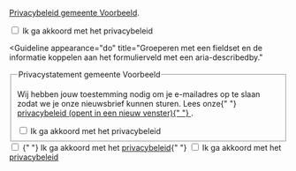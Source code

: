 <!-- @license CC0-1.0 -->


<Guideline appearance="do" title="Heel basaal, de link vlak boven het formulierveld plaatsen.">
  <Canvas language="html">
    <p>
      <a href="#">Privacybeleid gemeente Voorbeeld</a>.
    </p>
    <input id="pb" type="checkbox" name="privacybeleid" />
    <label for="pb">Ik ga akkoord met het privacybeleid</label>
  </Canvas>
</Guideline>

<Guideline
  appearance="do"
  title="Groeperen met een fieldset en de informatie koppelen aan het formulierveld met een aria-describedby."
>
  <Canvas language="html">
    <fieldset>
      <legend>Privacystatement gemeente Voorbeeld</legend>
      <p id="desc">
        Wij hebben jouw toestemming nodig om je e-mailadres op te slaan zodat we je onze nieuwsbrief kunnen sturen. Lees
        onze{" "}
        <a href="#" target="_blank">
          privacybeleid (opent in een nieuw venster){" "}
        </a>
        .
      </p>
      <input type="checkbox" aria-describedby="desc" id="pvs" />
      <label for="pvs">Ik ga akkoord met het privacybeleid</label>
    </fieldset>
  </Canvas>
</Guideline>

<Guideline appearance="dont" title="Link in het label plaatsen.">
  <Canvas language="html">
    <input id="privacybeleid" type="checkbox" name="privacybeleid" />
    <label for="privacybeleid">
      {" "}
      Ik ga akkoord met het <a href="#">privacybeleid</a>{" "}
    </label>
  </Canvas>
</Guideline>

<Guideline appearance="dont" title="Link samen met het invoerveld in een impliciet label plaatsen.">
  <Canvas language="html">
    <label for="tac">
      <input id="tac" type="checkbox" name="terms-and-conditions" />
      Ik ga akkoord met het <a href="#">privacybeleid</a>
    </label>
  </Canvas>
</Guideline>
